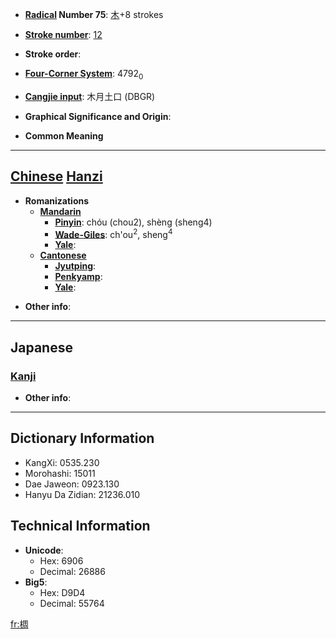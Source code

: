 * '''[[Wiktionary:Chinese radical index| Radical]] Number 75''': [[Wiktionary:Chinese radical index 木|木]]+8 strokes

* '''[[Wiktionary:Chinese total strokes index|Stroke number]]''': [[Wiktionary:Chinese total strokes index 12|12]]

* '''Stroke order''': 

* '''[[Wiktionary:Chinese four corner index|Four-Corner System]]''': 4792<sub>0</sub>

* '''[[Wiktionary:Chinese Cangjie index|Cangjie input]]''': 木月土口 (DBGR)

* '''Graphical Significance and Origin''': 

* '''Common Meaning'''

----

== [[Chinese]] [[Hanzi]] ==

* '''Romanizations'''
** '''[[Mandarin]]'''
*** '''[[Pinyin]]''': chóu (chou2), shèng (sheng4)
*** '''[[Wade-Giles]]''': ch'ou<sup>2</sup>, sheng<sup>4</sup>
*** '''[[Yale]]''': 
** '''[[Cantonese]]'''
*** '''[[Jyutping]]''':
*** '''[[Penkyamp]]''': 
*** '''[[Yale]]''': 

* '''Other info''': 

----

==Japanese==
===[[Kanji]]===
{{kanji|on readings=[[ちゅう]] (chū), [[じゅ]] (ju), [[しゅう]] (shū), [[しゅ]] (shu)
|kun readings=
}}

* '''Other info''':  

----

== Dictionary Information ==

* KangXi: 0535.230
* Morohashi: 15011
* Dae Jaweon: 0923.130
* Hanyu Da Zidian: 21236.010

== Technical Information ==

* '''Unicode''':
** Hex: 6906
** Decimal: 26886
* '''Big5''':
** Hex: D9D4
** Decimal: 55764

[[fr:椆]]